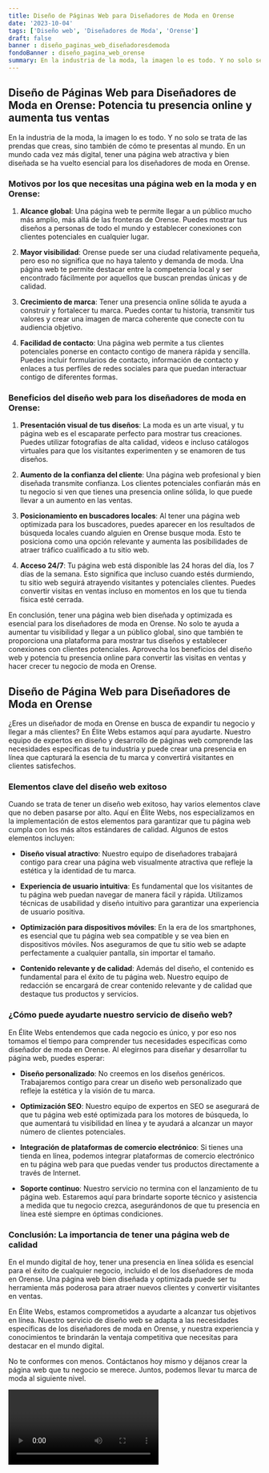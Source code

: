 ```yaml
---
title: Diseño de Páginas Web para Diseñadores de Moda en Orense
date: '2023-10-04'
tags: ['Diseño web', 'Diseñadores de Moda', 'Orense']
draft: false
banner : diseño_paginas_web_diseñadoresdemoda
fondoBanner : diseño_pagina_web_orense
summary: En la industria de la moda, la imagen lo es todo. Y no solo se trata de las prendas que creas, sino también de cómo te presentas al mundo. En un mundo cada vez más digital, tener una página web atractiva y bien diseñada se ha vuelto esencial para los diseñadores de moda en Orense.
---
```


## Diseño de Páginas Web para Diseñadores de Moda en Orense: Potencia tu presencia online y aumenta tus ventas

En la industria de la moda, la imagen lo es todo. Y no solo se trata de las prendas que creas, sino también de cómo te presentas al mundo. En un mundo cada vez más digital, tener una página web atractiva y bien diseñada se ha vuelto esencial para los diseñadores de moda en Orense.

### Motivos por los que necesitas una página web en la moda y en Orense:

1. **Alcance global**: Una página web te permite llegar a un público mucho más amplio, más allá de las fronteras de Orense. Puedes mostrar tus diseños a personas de todo el mundo y establecer conexiones con clientes potenciales en cualquier lugar.

2. **Mayor visibilidad**: Orense puede ser una ciudad relativamente pequeña, pero eso no significa que no haya talento y demanda de moda. Una página web te permite destacar entre la competencia local y ser encontrado fácilmente por aquellos que buscan prendas únicas y de calidad.

3. **Crecimiento de marca**: Tener una presencia online sólida te ayuda a construir y fortalecer tu marca. Puedes contar tu historia, transmitir tus valores y crear una imagen de marca coherente que conecte con tu audiencia objetivo.

4. **Facilidad de contacto**: Una página web permite a tus clientes potenciales ponerse en contacto contigo de manera rápida y sencilla. Puedes incluir formularios de contacto, información de contacto y enlaces a tus perfiles de redes sociales para que puedan interactuar contigo de diferentes formas.

### Beneficios del diseño web para los diseñadores de moda en Orense:

1. **Presentación visual de tus diseños**: La moda es un arte visual, y tu página web es el escaparate perfecto para mostrar tus creaciones. Puedes utilizar fotografías de alta calidad, videos e incluso catálogos virtuales para que los visitantes experimenten y se enamoren de tus diseños.

2. **Aumento de la confianza del cliente**: Una página web profesional y bien diseñada transmite confianza. Los clientes potenciales confiarán más en tu negocio si ven que tienes una presencia online sólida, lo que puede llevar a un aumento en las ventas.

3. **Posicionamiento en buscadores locales**: Al tener una página web optimizada para los buscadores, puedes aparecer en los resultados de búsqueda locales cuando alguien en Orense busque moda. Esto te posiciona como una opción relevante y aumenta las posibilidades de atraer tráfico cualificado a tu sitio web.

4. **Acceso 24/7**: Tu página web está disponible las 24 horas del día, los 7 días de la semana. Esto significa que incluso cuando estés durmiendo, tu sitio web seguirá atrayendo visitantes y potenciales clientes. Puedes convertir visitas en ventas incluso en momentos en los que tu tienda física esté cerrada.

En conclusión, tener una página web bien diseñada y optimizada es esencial para los diseñadores de moda en Orense. No solo te ayuda a aumentar tu visibilidad y llegar a un público global, sino que también te proporciona una plataforma para mostrar tus diseños y establecer conexiones con clientes potenciales. Aprovecha los beneficios del diseño web y potencia tu presencia online para convertir las visitas en ventas y hacer crecer tu negocio de moda en Orense.

<GifSeo />

<Cta />

## Diseño de Página Web para Diseñadores de Moda en Orense

¿Eres un diseñador de moda en Orense en busca de expandir tu negocio y llegar a más clientes? En Élite Webs estamos aquí para ayudarte. Nuestro equipo de expertos en diseño y desarrollo de páginas web comprende las necesidades específicas de tu industria y puede crear una presencia en línea que capturará la esencia de tu marca y convertirá visitantes en clientes satisfechos.

### Elementos clave del diseño web exitoso

Cuando se trata de tener un diseño web exitoso, hay varios elementos clave que no deben pasarse por alto. Aquí en Élite Webs, nos especializamos en la implementación de estos elementos para garantizar que tu página web cumpla con los más altos estándares de calidad. Algunos de estos elementos incluyen:

- **Diseño visual atractivo**: Nuestro equipo de diseñadores trabajará contigo para crear una página web visualmente atractiva que refleje la estética y la identidad de tu marca.

- **Experiencia de usuario intuitiva**: Es fundamental que los visitantes de tu página web puedan navegar de manera fácil y rápida. Utilizamos técnicas de usabilidad y diseño intuitivo para garantizar una experiencia de usuario positiva.

- **Optimización para dispositivos móviles**: En la era de los smartphones, es esencial que tu página web sea compatible y se vea bien en dispositivos móviles. Nos aseguramos de que tu sitio web se adapte perfectamente a cualquier pantalla, sin importar el tamaño.

- **Contenido relevante y de calidad**: Además del diseño, el contenido es fundamental para el éxito de tu página web. Nuestro equipo de redacción se encargará de crear contenido relevante y de calidad que destaque tus productos y servicios.

### ¿Cómo puede ayudarte nuestro servicio de diseño web?

En Élite Webs entendemos que cada negocio es único, y por eso nos tomamos el tiempo para comprender tus necesidades específicas como diseñador de moda en Orense. Al elegirnos para diseñar y desarrollar tu página web, puedes esperar:

- **Diseño personalizado**: No creemos en los diseños genéricos. Trabajaremos contigo para crear un diseño web personalizado que refleje la estética y la visión de tu marca.

- **Optimización SEO**: Nuestro equipo de expertos en SEO se asegurará de que tu página web esté optimizada para los motores de búsqueda, lo que aumentará tu visibilidad en línea y te ayudará a alcanzar un mayor número de clientes potenciales.

- **Integración de plataformas de comercio electrónico**: Si tienes una tienda en línea, podemos integrar plataformas de comercio electrónico en tu página web para que puedas vender tus productos directamente a través de Internet.

- **Soporte continuo**: Nuestro servicio no termina con el lanzamiento de tu página web. Estaremos aquí para brindarte soporte técnico y asistencia a medida que tu negocio crezca, asegurándonos de que tu presencia en línea esté siempre en óptimas condiciones.

### Conclusión: La importancia de tener una página web de calidad

En el mundo digital de hoy, tener una presencia en línea sólida es esencial para el éxito de cualquier negocio, incluido el de los diseñadores de moda en Orense. Una página web bien diseñada y optimizada puede ser tu herramienta más poderosa para atraer nuevos clientes y convertir visitantes en ventas.

En Élite Webs, estamos comprometidos a ayudarte a alcanzar tus objetivos en línea. Nuestro servicio de diseño web se adapta a las necesidades específicas de los diseñadores de moda en Orense, y nuestra experiencia y conocimientos te brindarán la ventaja competitiva que necesitas para destacar en el mundo digital.

No te conformes con menos. Contáctanos hoy mismo y déjanos crear la página web que tu negocio se merece. Juntos, podemos llevar tu marca de moda al siguiente nivel.

<Video />

<CtaBot job='Diseñadores de Moda' city='Orense'/>

<Gmaps query='Orense+españa+maps' />